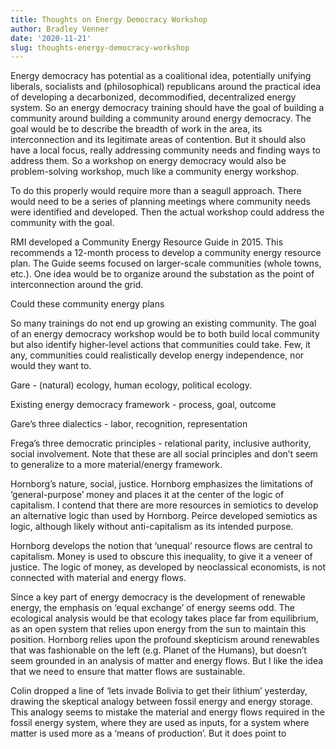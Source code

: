 ```yaml
---
title: Thoughts on Energy Democracy Workshop
author: Bradley Venner
date: '2020-11-21'
slug: thoughts-energy-democracy-workshop
---
```

Energy democracy has potential as a coalitional idea, potentially unifying liberals, socialists and (philosophical) republicans around the practical idea of developing a decarbonized, decommodified, decentralized energy system.  So an energy democracy training should have the goal of building a community around building a community around energy democracy.  The goal would be to describe the breadth of work in the area, its interconnection and its legitimate areas of contention.  But it should also have a local focus, really addressing community needs and finding ways to address them. So a workshop on energy democracy would also be problem-solving workshop, much like a community energy workshop.

To do this properly would require more than a seagull approach.  There would need to be a series of planning meetings where community needs were identified and developed.  Then the actual workshop could address the community with the goal.

RMI developed a Community Energy Resource Guide in 2015.  This recommends a 12-month process to develop a community energy resource plan.  The Guide seems focused on larger-scale communities (whole towns, etc.).  One idea would be to organize around the substation as the point of interconnection around the grid.  

Could these community energy plans

So many trainings do not end up growing an existing community.  The goal of an energy democracy workshop would be to both build local community but also identify higher-level actions that communities could take.  Few, it any, communities could realistically develop energy independence, nor would they want to.

Gare - (natural) ecology, human ecology, political ecology.


Existing energy democracy framework - process, goal, outcome

Gare's three dialectics - labor, recognition, representation

Frega's three democratic principles - relational parity, inclusive authority, social involvement.  Note that these are all social principles and don't seem to generalize to a more material/energy framework.

Hornborg's nature, social, justice.  Hornborg emphasizes the limitations of 'general-purpose' money and places it at the center of the logic of capitalism.  I contend that there are more resources in semiotics to develop an alternative logic than used by Hornborg.  Peirce developed semiotics as logic, although likely without anti-capitalism as its intended purpose.  

Hornborg develops the notion that 'unequal' resource flows are central to capitalism.  Money is used to obscure this inequality, to give it a veneer of justice.  The logic of money, as developed by neoclassical economists, is not connected with material and energy flows.

Since a key part of energy democracy is the development of renewable energy, the emphasis on 'equal exchange' of energy seems odd.  The ecological analysis would be that ecology takes place far from equilibrium, as an open system that relies upon energy from the sun to maintain this position.  Hornborg relies upon the profound skepticism around renewables that was fashionable on the left (e.g. Planet of the Humans), but doesn't seem grounded in an analysis of matter and energy flows.  But I like the idea that we need to ensure that matter flows are sustainable.  

Colin dropped a line of 'lets invade Bolivia to get their lithium' yesterday, drawing the skeptical analogy between fossil energy and energy storage.  This analogy seems to mistake the material and energy flows required in the fossil energy system, where they are used as inputs, for a system where matter is used more as a 'means of production'.  But it does point to

